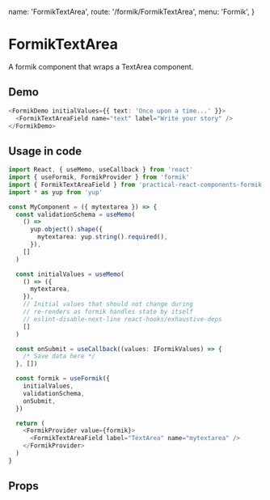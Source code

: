   name: 'FormikTextArea',
  route: '/formik/FormikTextArea',
  menu: 'Formik',
}

# FormikTextArea

A formik component that wraps a TextArea component.

## Demo

```typescript type=demo
<FormikDemo initialValues={{ text: 'Once upon a time...' }}>
  <FormikTextAreaField name="text" label="Write your story" />
</FormikDemo>
```

## Usage in code

```typescript
import React, { useMemo, useCallback } from 'react'
import { useFormik, FormikProvider } from 'formik'
import { FormikTextAreaField } from 'practical-react-components-formik'
import * as yup from 'yup'

const MyComponent = ({ mytextarea }) => {
  const validationSchema = useMemo(
    () =>
      yup.object().shape({
        mytextarea: yup.string().required(),
      }),
    []
  )

  const initialValues = useMemo(
    () => ({
      mytextarea,
    }),
    // Initial values that should not change during
    // re-renders as formik handles state by itself
    // eslint-disable-next-line react-hooks/exhaustive-deps
    []
  )

  const onSubmit = useCallback((values: IFormikValues) => {
    /* Save data here */
  }, [])

  const formik = useFormik({
    initialValues,
    validationSchema,
    onSubmit,
  })

  return (
    <FormikProvider value={formik}>
      <FormikTextAreaField label="TextArea" name="mytextarea" />
    </FormikProvider>
  )
}
```

## Props

<Props of="FormikTextArea" />
